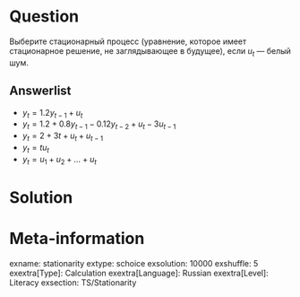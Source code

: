 Question
========
Выберите стационарный процесс (уравнение, которое имеет стационарное решение, не заглядывающее в будущее), если $u_t$ — белый шум.

Answerlist
----------
* $y_t = 1.2 y_{t-1} + u_t$
* $y_t = 1.2 + 0.8 y_{t-1} - 0.12 y_{t-2} + u_t - 3u_{t-1}$
* $y_t = 2 + 3t + u_t + u_{t-1}$
* $y_t = tu_{t}$
* $y_t = u_1 + u_2 + \ldots + u_t$


Solution
========

Meta-information
================
exname: stationarity
extype: schoice
exsolution: 10000
exshuffle: 5
exextra[Type]: Calculation
exextra[Language]: Russian
exextra[Level]: Literacy
exsection: TS/Stationarity